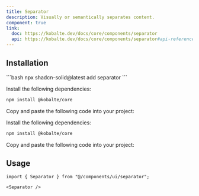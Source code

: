 ```yaml
---
title: Separator
description: Visually or semantically separates content.
component: true
link:
  doc: https://kobalte.dev/docs/core/components/separator
  api: https://kobalte.dev/docs/core/components/separator#api-reference
---
```



<ComponentPreview name="separator-demo" code={DemoCode} client:only="solid" />

## Installation

<ComponentInstallation client:load>

<Fragment slot="cli">
```bash
npx shadcn-solid@latest add separator
```
</Fragment>

<Step slot="tw">

<StepItem>Install the following dependencies:</StepItem>
```bash
npm install @kobalte/core
```

<StepItem>Copy and paste the following code into your project:</StepItem>
<RawCode code={TwRawCode} client:load />

</Step>

<Step slot="uno">

<StepItem>Install the following dependencies:</StepItem>
```bash
npm install @kobalte/core
```

<StepItem>Copy and paste the following code into your project:</StepItem>
<RawCode code={UnoRawCode} client:load />

</Step>

</ComponentInstallation>

## Usage

```tsx
import { Separator } from "@/components/ui/separator";
```

```tsx
<Separator />
```
